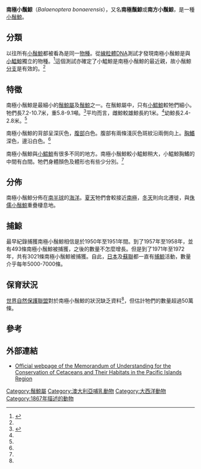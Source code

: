 {{Speciesbox
 | fossil_range = {{fossil range|3.6|0}}[[上新世|上新世]] – 现代<ref>{{cite web|title=Fossil works|url=//fossilworks.org/bridge.pl?|access-date=2021-08-16|archive-date=2020-11-30|archive-url=https://web.archive.org/web/20201130070835/http://fossilworks.org/bridge.pl|dead-url=no}}</ref>
| name = 南極小鬚鯨
| status = DD
| status_system = IUCN
| status_ref =<ref name="iucn">{{IUCN2008|assessors=Reilly, S.B., Bannister, J.L., Best, P.B., Brown, M., Brownell Jr., R.L., Butterworth, D.S., Clapham, P.J., Cooke, J., Donovan, G.P., Urbán, J. & Zerbini, A.N.|year=2008|id=2480|title=Balaenoptera bonaerensis|downloaded=7 October 2008}}</ref>
| image = Minke whale in ross sea.jpg
| image_width = 250px
| image2 = Minke_whale_size.svg
| image2_width = 250px
| image2_caption = 南極小鬚鯨與[[人類|人類]]的體型比例。
| genus = Balaenoptera
| species = bonaerensis
| authority = [[Hermann_Burmeister|Burmeister]], 1867
| range_map = Cetacea range map Antarctic Minke Whale.png
| range_map_width = 250px
| range_map_caption = 南極小鬚鯨的分佈地
}}

'''南極小鬚鯨'''（''Balaenoptera bonaerensis''），又名'''南極鬚鯨'''或'''南方小鬚鯨'''，是一種[[小鬚鯨|小鬚鯨]]。

== 分類 ==
以往所有[[小鬚鯨|小鬚鯨]]都被看為是同一[[物種|物種]]。從[[線粒體DNA|線粒體DNA]]測試才發現南極小鬚鯨是與[[小鰛鯨|小鰛鯨]]獨立的物種。<ref name=dna>{{cite web|title=Cetacean mitochondrial DNA control region: sequences of all extant baleen whales and two sperm whale species|url=http://mbe.oxfordjournals.org/cgi/content/abstract/10/5/960|accessdate=2007-07-13|archive-date=2009-02-03|archive-url=https://web.archive.org/web/20090203031522/http://mbe.oxfordjournals.org/cgi/content/abstract/10/5/960|dead-url=no}}</ref>這個測試亦確定了小鰛鯨是南極小鬚鯨的最近親，故小鬚鯨[[分支|分支]]是有效的。<ref name=dna/>

== 特徵 ==
南極小鬚鯨是最細小的[[鬚鯨屬|鬚鯨屬]]及[[鬚鯨|鬚鯨]]之一。在鬚鯨屬中，只有[[小鰛鯨|小鰛鯨]]較牠們細小。牠們長7.2-10.7米，重5.8-9.1噸。<ref name=princeton>{{cite book en|title=Whales Dolphins and other Marine Mammals of the World|author=Jarrett, Brett and Shirihai, Hadoram|year=2006|page=62-68|isbn=0-691-12757-3}}</ref>平均而言，雌鯨較雄鯨長約1米。<ref name=princeton/>幼鯨長2.4-2.8米。<ref name=princeton/>

南極小鬚鯨的背部呈深灰色，[[腹部|腹部]]白色。腹部有兩條淺灰色斑紋沿兩側向上。[[胸鰭|胸鰭]]深色，邊沿白色。<ref name=princeton/>

南極小鬚鯨與[[小鰛鯨|小鰛鯨]]有很多不同的地方。南極小鬚鯨較小鰛鯨稍大，小鰛鯨胸鰭的中間有白間。牠們身體顏色及體形也有些少分別。<ref name=princeton/>

== 分佈 ==
南極小鬚鯨分佈在[[南半球|南半球]]的[[海洋|海洋]]。[[夏天|夏天]]牠們會較接近[[南極|南極]]，[[冬天|冬天]]則向北遷徙，與[[侏儒小鬚鯨|侏儒小鬚鯨]]重疊棲息地。

== 捕鯨 ==
{{main|捕鯨}}
最早紀錄捕獲南極小鬚鯨相信是於1950年至1951年間。到了1957年至1958年，並有493條南極小鬚鯨被捕獲，之後的數量不怎麼增長。但是到了1971年至1972年，共有3021條南極小鬚鯨被捕獲。自此，[[日本|日本]]及[[蘇聯|蘇聯]]都一直有[[捕鯨|捕鯨]]活動，數量介乎每年5000-7000條。

== 保育狀況 ==
[[世界自然保護聯盟|世界自然保護聯盟]]對於南極小鬚鯨的狀況缺乏資料<ref name="iucn"/>，但估計牠們的數量超過50萬條。

== 參考 ==
{{reflist}}

==外部連結==
{{refbegin}}
*[http://www.pacificcetaceans.org/ Official webpage of the Memorandum of Understanding for the Conservation of Cetaceans and Their Habitats in the Pacific Islands Region]{{Wayback|url=http://www.pacificcetaceans.org/ |date=20160316143105 }}
{{refend}}
{{Taxonbar|from=Q301055}}

[[Category:鬚鯨屬|Category:鬚鯨屬]]
[[Category:澳大利亞哺乳動物|Category:澳大利亞哺乳動物]]
[[Category:大西洋動物|Category:大西洋動物]]
[[Category:1867年描述的動物|Category:1867年描述的動物]]